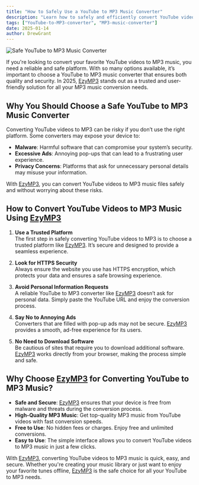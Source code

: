 ```yaml
---
title: "How to Safely Use a YouTube to MP3 Music Converter"
description: "Learn how to safely and efficiently convert YouTube videos to MP3 music. Discover why [EzyMP3](/) is the best YouTube to MP3 music converter."
tags: ["YouTube-to-MP3-converter", "MP3-music-converter"]
date: 2025-01-14
author: DrewGrant
---
```


![Safe YouTube to MP3 Music Converter](/assets/images/blog/illustration-youtube-to-mp3-converter.webp)

If you're looking to convert your favorite YouTube videos to MP3 music, you need a reliable and safe platform. With so many options available, it’s important to choose a YouTube to MP3 music converter that ensures both quality and security. In 2025, [EzyMP3](/) stands out as a trusted and user-friendly solution for all your MP3 music conversion needs.

## Why You Should Choose a Safe YouTube to MP3 Music Converter

Converting YouTube videos to MP3 can be risky if you don’t use the right platform. Some converters may expose your device to:
- **Malware**: Harmful software that can compromise your system’s security.
- **Excessive Ads**: Annoying pop-ups that can lead to a frustrating user experience.
- **Privacy Concerns**: Platforms that ask for unnecessary personal details may misuse your information.

With [EzyMP3](/), you can convert YouTube videos to MP3 music files safely and without worrying about these risks.

## How to Convert YouTube Videos to MP3 Music Using [EzyMP3](/)

1. **Use a Trusted Platform**  
   The first step in safely converting YouTube videos to MP3 is to choose a trusted platform like [EzyMP3](/). It’s secure and designed to provide a seamless experience.

2. **Look for HTTPS Security**  
   Always ensure the website you use has HTTPS encryption, which protects your data and ensures a safe browsing experience.

3. **Avoid Personal Information Requests**  
   A reliable YouTube to MP3 converter like [EzyMP3](/) doesn’t ask for personal data. Simply paste the YouTube URL and enjoy the conversion process.

4. **Say No to Annoying Ads**  
   Converters that are filled with pop-up ads may not be secure. [EzyMP3](/) provides a smooth, ad-free experience for its users.

5. **No Need to Download Software**  
   Be cautious of sites that require you to download additional software. [EzyMP3](/) works directly from your browser, making the process simple and safe.

## Why Choose [EzyMP3](/) for Converting YouTube to MP3 Music?

- **Safe and Secure**: [EzyMP3](/) ensures that your device is free from malware and threats during the conversion process.
- **High-Quality MP3 Music**: Get top-quality MP3 music from YouTube videos with fast conversion speeds.
- **Free to Use**: No hidden fees or charges. Enjoy free and unlimited conversions.
- **Easy to Use**: The simple interface allows you to convert YouTube videos to MP3 music in just a few clicks.

With [EzyMP3](/), converting YouTube videos to MP3 music is quick, easy, and secure. Whether you're creating your music library or just want to enjoy your favorite tunes offline, [EzyMP3](/) is the safe choice for all your YouTube to MP3 needs.

